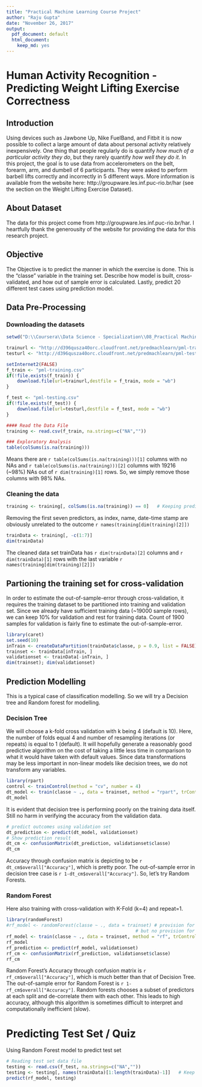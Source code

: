 ```yaml
---
title: "Practical Machine Learning Course Project"
author: "Raju Gupta"
date: "November 26, 2017"
output:
  pdf_document: default
  html_document:
    keep_md: yes
---
```


# Human Activity Recognition - Predicting Weight Lifting Exercise Correctness 

## Introduction

Using devices such as Jawbone Up, Nike FuelBand, and Fitbit it is now possible to collect a large amount of data about personal activity relatively inexpensively. One thing that people regularly do is quantify *how much of a particular activity they do*, but they rarely quantify *how well they do it*. In this project, the goal is to use data from accelerometers on the belt, forearm, arm, and dumbell of 6 participants. They were asked to perform barbell lifts correctly and incorrectly in 5 different ways. More information is available from the website here: http://groupware.les.inf.puc-rio.br/har (see the section on the Weight Lifting Exercise Dataset).

## About Dataset

The data for this project come from http://groupware.les.inf.puc-rio.br/har. I heartfully thank the generousity of the website for providing the data for this research project.

## Objective

The Objective is to predict the manner in which the exercise is done. This is the "classe" variable in the training set. Describe how model is built, cross-validated, and how out of sample error is calculated. Lastly, predict 20 different test cases using prediction model.

## Data Pre-Processing

### Downloading the datasets
```r
setwd("D:\\Coursera\\Data Science - Specialization\\08_Practical Machine Learning\\RCode")
```
```r
trainurl <- "http://d396qusza40orc.cloudfront.net/predmachlearn/pml-training.csv"
testurl <- "http://d396qusza40orc.cloudfront.net/predmachlearn/pml-testing.csv"

setInternet2(FALSE)
f_train <- "pml-training.csv"
if(!file.exists(f_train)) {
    download.file(url=trainurl,destfile = f_train, mode = "wb")
}

f_test <- "pml-testing.csv"
if(!file.exists(f_test)) {
    download.file(url=testurl,destfile = f_test, mode = "wb")
}

#### Read the Data File
training <- read.csv(f_train, na.strings=c("NA",""))

### Exploratory Analysis
table(colSums(is.na(training)))
```
Means there are `r table(colSums(is.na(training)))[1]` columns with no NAs and `r table(colSums(is.na(training)))[2]` columns with 19216 (~98%) NAs out of `r dim(training)[1]` rows. So, we simply remove those columns with 98% NAs.


### Cleaning the data
```r
training <- training[, colSums(is.na(training)) == 0]   # Keeping predictors without NAs
```
Removing the first seven predictors, as index, name, date-time stamp are obviously unrelated to the outcome `r names(training[dim(training)[2]])`
```r
trainData <- training[, -c(1:7)]
dim(trainData)
```
The cleaned data set trainData has `r dim(trainData)[2]` columns and `r dim(trainData)[1]` rows with the last variable `r names(training[dim(training)[2]])`

## Partioning the training set for cross-validation
In order to estimate the out-of-sample-error through cross-validation, it requires the training dataset to be partitioned into training and validation set. Since we already have sufficient training data (~19000 sample rows), we can keep 10% for validation and rest for training data. Count of 1900 samples for validation is fairly fine to estimate the out-of-sample-error.

```r
library(caret)
set.seed(10)
inTrain <- createDataPartition(trainData$classe, p = 0.9, list = FALSE)
trainset <- trainData[inTrain, ]
validationset <- trainData[-inTrain, ]
dim(trainset); dim(validationset)
```

## Prediction Modelling
This is a typical case of classification modelling. So we will try a Decision tree and Random forest for modelling.

### Decision Tree
We will choose a k-fold cross validation with k being 4 (default is 10). Here, the number of folds equal 4 and number of resampling iterations (or repeats) is equal to 1 (default). It will hopefully generate a reasonably good predictive algorithm on the cost of taking a little less time in comparison to what it would have taken with default values. Since data transformations may be less important in non-linear models like decision trees, we do not transform any variables.
```r
library(rpart)
control <- trainControl(method = "cv", number = 4)
dt_model <- train(classe ~ ., data = trainset, method = "rpart", trControl = control)
dt_model
```
It is evident that decision tree is performing poorly on the training data itself. Still no harm in verifying the accuracy from the validation data.
```r
# predict outcomes using validation set
dt_prediction <- predict(dt_model, validationset)
# Show prediction result
dt_cm <- confusionMatrix(dt_prediction, validationset$classe)
dt_cm
```
Accuracy through confusion matrix is depicting to be `r dt_cm$overall["Accuracy"]`, which is pretty poor. The out-of-sample error in decision tree case is `r 1-dt_cm$overall["Accuracy"]`. So, let's try Random Forests.

### Random Forest
Here also training with cross-validation with K-Fold (k=4) and repeat=1.
```r
library(randomForest)
#rf_model <- randomForest(classe ~ ., data = trainset) # provision for setting ntree & mtry, 
                                                # but no provision for K-fold cross-validation
rf_model <- train(classe ~ ., data = trainset, method = "rf", trControl = control)
rf_model
rf_prediction <- predict(rf_model, validationset)
rf_cm <- confusionMatrix(rf_prediction, validationset$classe)
rf_cm
```
Random Forest's Accuracy through confusion matrix is `r rf_cm$overall["Accuracy"]`, which is much better than that of Decision Tree. The out-of-sample error for Random Forest is `r 1-rf_cm$overall["Accuracy"]`. Random forests chooses a subset of predictors at each split and de-correlate them with each other. This leads to high accuracy, although this algorithm is sometimes difficult to interpret and computationally inefficient (slow).

# Predicting Test Set / Quiz

Using Random Forest model to predict test set
```r
# Reading test set data file
testing <- read.csv(f_test, na.strings=c("NA",""))
testing <- testing[, names(trainData)[1:length(trainData)-1]]   # Keep same cols for test & train
predict(rf_model, testing)
```